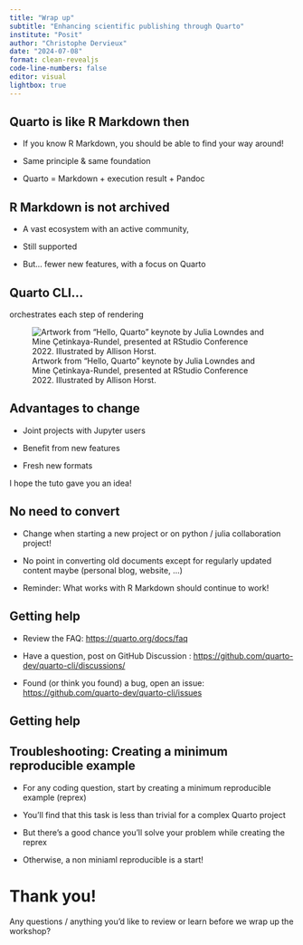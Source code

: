 ```yaml
---
title: "Wrap up"
subtitle: "Enhancing scientific publishing through Quarto"
institute: "Posit"
author: "Christophe Dervieux"
date: "2024-07-08"
format: clean-revealjs
code-line-numbers: false
editor: visual
lightbox: true
---
```


## Quarto is like R Markdown then

* If you know R Markdown, you should be able to find your way around! 

* Same principle & same foundation 

* Quarto = Markdown + execution result + Pandoc

## R Markdown is not archived

* A vast ecosystem with an active community,

* Still supported

* But... fewer new features, with a focus on Quarto

## Quarto CLI...

orchestrates each step of rendering

![Artwork from "Hello, Quarto" keynote by Julia Lowndes and Mine Çetinkaya-Rundel, presented at RStudio Conference 2022. Illustrated by Allison Horst.](images/horst_qmd_render_schema.png){fig-alt="A schematic representing rendering of Quarto documents from .qmd, to knitr or jupyter, to plain text markdown, then converted by pandoc into any number of output types including html, PDF, or Word document."}


## Advantages to change

* Joint projects with Jupyter users

* Benefit from new features 

* Fresh new formats

::: notes 
I hope the tuto gave you an idea! 
:::

## No need to convert

* Change when starting a new project or on python / julia collaboration project!

* No point in converting old documents except for regularly updated content maybe (personal blog, website, ...)

* Reminder: What works with R Markdown should continue to work!

## Getting help

* Review the FAQ: <https://quarto.org/docs/faq>

* Have a question, post on GitHub Discussion : <https://github.com/quarto-dev/quarto-cli/discussions/>

* Found (or think you found) a bug, open an issue: <https://github.com/quarto-dev/quarto-cli/issues>

## Getting help

::: {.callout-tip}

## Troubleshooting: Creating a minimum reproducible example

- For any coding question, start by creating a minimum reproducible example (reprex)

- You'll find that this task is less than trivial for a complex Quarto project

- But there's a good chance you'll solve your problem while creating the reprex
  
- Otherwise, a non miniaml reproducible is a start!
 
:::

# Thank you!

::: task
Any questions / anything you'd like to review or learn before we wrap up the workshop?
:::



